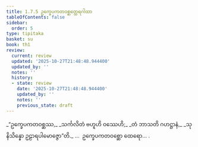 ```yaml
---
title: 1.7.5 ဥက္ခေပကတဝစ္ဆတ္ထေရဂါထာ
tableOfContents: false
sidebar:
  order: 5
type: tipitaka
basket: su
book: th1
review:
  current: review
  updated: '2025-10-27T21:48:48.944400'
  updated_by: ''
  notes: ''
  history:
  - state: review
    date: '2025-10-27T21:48:48.944400'
    updated_by: ''
    notes: ''
    previous_state: draft
---
```



<ReviewStatus review={frontmatter.review} showDetails={true} />

<HypothesisAnnotation frontmatter={frontmatter} />

<DynamicBreadcrumb />

<Division number="65" book="th1" e="ch" v="19" p="234">

<Paragraph number="147" type="verses" book="th1">
_“ဥက္ခေပကတဝစ္ဆဿ,_  
_သင်္ကလိတံ ဗဟူဟိ ဝဿေဟိ;_  
_တံ ဘာသတိ ဂဟဋ္ဌာနံ,_  
_သုနိသိန္နော ဥဠာရပါမောဇ္ဇော”တိ._  


</Paragraph>
</Division>

<Paragraph number="148" type="center" book="th1">
…  ဥက္ခေပကတဝစ္ဆော ထေရော… .
</Paragraph>